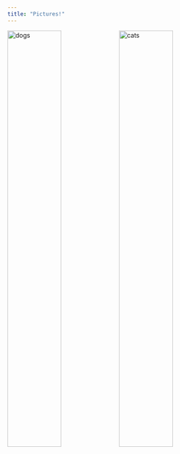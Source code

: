 ```yaml
---
title: "Pictures!"
---
```



![dogs](./images/hs_and_bora.jpg){width="49%"}
![cats](./images/normandnova.jpg){width="49%"}


